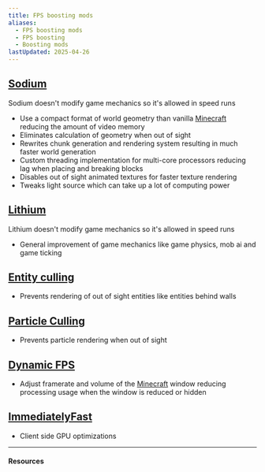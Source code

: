 ```yaml
---
title: FPS boosting mods
aliases:
  - FPS boosting mods
  - FPS boosting
  - Boosting mods
lastUpdated: 2025-04-26
---
```



## [Sodium](https://modrinth.com/mod/sodium)
Sodium doesn't modify game mechanics so it's allowed in speed runs
- Use a compact format of world geometry than vanilla [Minecraft](/minecraft) reducing the amount of video memory
- Eliminates calculation of geometry when out of sight
- Rewrites chunk generation and rendering system resulting in much faster world generation
- Custom threading implementation for multi-core processors reducing lag when placing and breaking blocks
- Disables out of sight animated textures for faster texture rendering
- Tweaks light source which can take up a lot of computing power

## [Lithium](https://modrinth.com/mod/lithium)
Lithium doesn't modify game mechanics so it's allowed in speed runs
- General improvement of game mechanics like game physics, mob ai and game ticking

## [Entity culling](https://modrinth.com/mod/entityculling)
- Prevents rendering of out of sight entities like entities behind walls

## [Particle Culling](https://modrinth.com/mod/particle-culling)
- Prevents particle rendering when out of sight

## [Dynamic FPS](https://modrinth.com/mod/dynamic-fps)
- Adjust framerate and volume of the [Minecraft](/minecraft) window reducing processing usage when the window is reduced or hidden

## [ImmediatelyFast](https://modrinth.com/mod/immediatelyfast)
- Client side GPU optimizations

---

#### Resources

<Yb src="https://www.youtube.com/embed/L2xo8EmzJuw" />